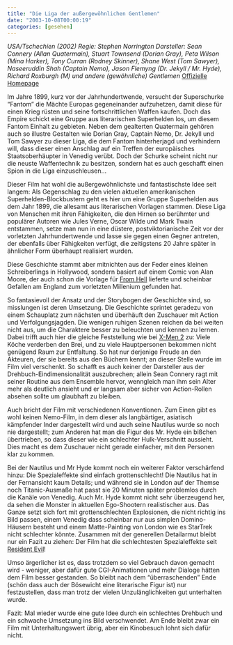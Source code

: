```yaml
---
title: "Die Liga der außergewöhnlichen Gentlemen"
date: "2003-10-08T00:00:19"
categories: [gesehen]
---
```


*USA/Tschechien (2002)
Regie: Stephen Norrington
Darsteller: Sean Connery (Allan Quatermain), Stuart Townsend (Dorian Gray), Peta Wilson (Mina Harker), Tony Curran (Rodney Skinner), Shane West (Tom Sawyer), Naseeruddin Shah (Captain Nemo), Jason Flemyng (Dr. Jekyll / Mr. Hyde), Richard Roxburgh (M) und andere  (gewöhnliche) Gentlemen*
[Offizielle Homepage](http://www.die-liga-der-aussergewoehnlichen-gentlemen.de/)

Im Jahre 1899, kurz vor der Jahrhundertwende, versucht der Superschurke "Fantom" die Mächte Europas gegeneinander aufzuhetzen, damit diese für einen Krieg rüsten und seine fortschrittlichen Waffen kaufen. Doch das Empire schickt eine Gruppe aus literarischen Superhelden los, um diesem Fantom Einhalt zu gebieten. Neben dem gealterten Quatermain gehören auch so illustre Gestalten wie Dorian Gray, Captain Nemo, Dr. Jekyll und Tom Sawyer zu dieser Liga, die dem Fantom hinterherjagd und verhindern will, dass dieser einen Anschlag auf ein Treffen der europäisches Staatsoberhäupter in Venedig verübt. Doch der Schurke scheint nicht nur die neuste Waffentechnik zu besitzen, sondern hat es auch geschafft einen Spion in die Liga einzuschleusen...

Dieser Film hat wohl die außergewöhnlichste und fantastischste Idee seit langem: Als Gegenschlag zu den vielen aktuellen amerikanischen Superhelden-Blockbustern geht es hier um eine Gruppe Superhelden aus dem Jahr 1899, die allesamt aus literarischen Vorlagen stammen. Diese Liga von Menschen mit ihren Fähigkeiten, die den Hirnen so berühmter und populärer Autoren wie Jules Verne, Oscar Wilde und Mark Twain entstammen, setze man nun in eine düstere, postviktorianische Zeit vor der vorletzten Jahrhundertwende und lasse sie gegen einen Gegner antreten, der ebenfalls über Fähigkeiten verfügt, die zeitigstens 20 Jahre später in ähnlicher Form überhaupt realisiert wurden.

Diese Geschichte stammt aber mitnichten aus der Feder eines kleinen Schreiberlings in Hollywood, sondern basiert auf einem Comic von Alan Moore, der auch schon die Vorlage für [From Hell](/blog/2002/03/05/from-hell/) lieferte und scheinbar Gefallen am England zum vorletzten Millenium gefunden hat.

So fantasievoll der Ansatz und der Storybogen der Geschichte sind, so misslungen ist deren Umsetzung. Die Geschichte sprintet geradezu von einem Schauplatz zum nächsten und überhäuft den Zuschauer mit Action und Verfolgungsjagden. Die wenigen ruhigen Szenen reichen da bei weiten nicht aus, um die Charaktere besser zu beleuchten und kennen zu lernen. Dabei trifft auch hier die gleiche Feststellung wie bei [X-Men 2](/blog/2003/05/05/x-men-2/) zu: Viele Köche verderben den Brei, und zu viele Hauptpersonen bekommen nicht genügend Raum zur Entfaltung. So hat nur derjenige Freude an den Akteuren, der sie bereits aus den Büchern kennt; an dieser Stelle wurde im Film viel verschenkt. So schafft es auch keiner der Darsteller aus der Drehbuch-Eindimensionalität auszubrechen; allein Sean Connery ragt mit seiner Routine aus dem Ensemble hervor, wenngleich man ihm sein Alter mehr als deutlich ansieht und er langsam aber sicher von Action-Rollen absehen sollte um glaubhaft zu bleiben.

Auch bricht der Film mit verschiedenen Konventionen. Zum Einen gibt es wohl keinen Nemo-Film, in dem dieser als langbärtiger, asiatisch kämpfender Inder dargestellt wird und auch seine Nautilus wurde so noch nie dargestellt; zum Anderen hat man die Figur des Mr. Hyde ein bißchen übertrieben, so dass dieser wie ein schlechter Hulk-Verschnitt aussieht. Dies macht es dem Zuschauer nicht gerade einfacher, mit den Personen klar zu kommen.

Bei der Nautilus und Mr Hyde kommt noch ein weiterer Faktor verschärfend hinzu: Die Spezialeffekte sind einfach grottenschlecht! Die Nautilus hat in der Fernansicht kaum Details; und während sie in London auf der Themse noch Titanic-Ausmaße hat passt sie 20 Minuten später problemlos durch die Kanäle von Venedig. Auch Mr. Hyde kommt nicht sehr überzeugend her, da sehen die Monster in aktuellen Ego-Shootern realistischer aus. Das Ganze setzt sich fort mit grottenschlechten Explosionen, die nicht richtig ins Bild passen, einem Venedig dass scheinbar nur aus simplen Domino-Häusern besteht und einem Matte-Painting von London wie es StarTrek nicht schlechter könnte. Zusammen mit der generellen Detailarmut bleibt nur ein Fazit zu ziehen: Der Film hat die schlechtesten Spezialeffekte seit [Resident Evil](/blog/2002/03/20/resident-evil/)!

Umso ärgerlicher ist es, dass trotzdem so viel Gebrauch davon gemacht wird - weniger, aber dafür gute CGI-Animationen und mehr Dialoge hätten dem Film besser gestanden. So bleibt nach dem "überraschenden" Ende (schön dass auch der Bösewicht eine literarische Figur ist) nur festzustellen, dass man trotz der vielen Unzulänglichkeiten gut unterhalten wurde.

Fazit: Mal wieder wurde eine gute Idee durch ein schlechtes Drehbuch und ein schwache Umsetzung ins Bild verschwendet. Am Ende bleibt zwar ein Film mit Unterhaltungswert übrig, aber ein Kinobesuch lohnt sich dafür nicht.

